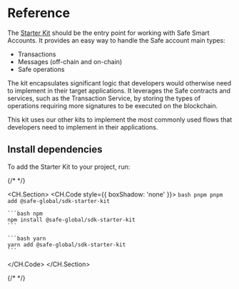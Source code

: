# Reference

The [Starter Kit](https://github.com/safe-global/safe-core-sdk/tree/main/packages/sdk-starter-kit) should be the entry point for working with Safe Smart Accounts. It provides an easy way to handle the Safe account main types:

  - Transactions
  - Messages (off-chain and on-chain)
  - Safe operations

The kit encapsulates significant logic that developers would otherwise need to implement in their target applications. It leverages the Safe contracts and services, such as the Transaction Service, by storing the types of operations requiring more signatures to be executed on the blockchain.

This kit uses our other kits to implement the most commonly used flows that developers need to implement in their applications.

## Install dependencies

To add the Starter Kit to your project, run:

{/* <!-- vale off --> */}

<CH.Section>
  <CH.Code style={{ boxShadow: 'none' }}>
    ```bash pnpm
    pnpm add @safe-global/sdk-starter-kit
    ```

    ```bash npm
    npm install @safe-global/sdk-starter-kit
    ```

    ```bash yarn
    yarn add @safe-global/sdk-starter-kit
    ```

  </CH.Code>
</CH.Section>

{/* <!-- vale on --> */}

